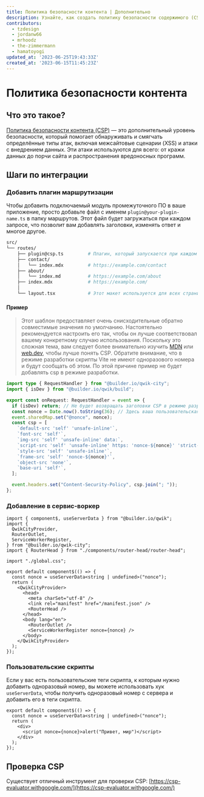 ```yaml
---
title: Политика безопасности контента | Дополнительно
description: Узнайте, как создать политику безопасности содержимого (CSP) для обеспечения безопасности приложения Qwik.
contributors:
  - tzdesign
  - jordanw66
  - mrhoodz
  - the-zimmermann
  - hamatoyogi
updated_at: '2023-06-25T19:43:33Z'
created_at: '2023-06-15T11:45:23Z'
---
```


# Политика безопасности контента

## Что это такое?

[Политика безопасности контента (CSP)](https://developer.mozilla.org/en-US/docs/Web/HTTP/CSP) — это дополнительный уровень безопасности, который помогает обнаруживать и смягчать определённые типы атак, включая межсайтовые сценарии (XSS) и атаки с внедрением данных. Эти атаки используются для всего: от кражи данных до порчи сайта и распространения вредоносных программ.

## Шаги по интеграции

### Добавить плагин маршрутизации

Чтобы добавить подключаемый модуль промежуточного ПО в ваше приложение, просто добавьте файл с именем ```plugin@your-plugin-name.ts``` в папку маршрутов. Этот файл будет загружаться при каждом запросе, что позволит вам добавлять заголовки, изменять ответ и многое другое.

```bash {3} /plugin@csp\.ts/ title="Добавление плагина"
src/
└── routes/
    ├── plugin@csp.ts         # Плагин, который запускается при каждом запросе (промежуточное ПО маршрута).
    ├── contact/
    │   └── index.mdx         # https://example.com/contact
    ├── about/
    │   └── index.md          # https://example.com/about
    ├── index.mdx             # https://example.com/
    │
    └── layout.tsx            # Этот макет используется для всех страниц.
```

#### Пример

> Этот шаблон предоставляет очень снисходительные обратно совместимые значения по умолчанию.
> Настоятельно рекомендуется настроить его так, чтобы он лучше соответствовал вашему конкретному случаю использования.
> Поскольку это сложная тема, вам следует более внимательно изучить [MDN](https://developer.mozilla.org/en-US/docs/Web/HTTP/CSP) или [web.dev](https://web.dev/csp/), чтобы лучше понять CSP.
> Обратите внимание, что в режиме разработки скрипты Vite не имеют одноразового номера и будут сообщать об этом. По этой причине пример не будет добавлять csp в режиме разработки.

```typescript title="src/routes/plugin@csp.ts"
import type { RequestHandler } from "@builder.io/qwik-city";
import { isDev } from "@builder.io/qwik/build";

export const onRequest: RequestHandler = event => {
  if (isDev) return; // Не будет возвращать заголовки CSP в режиме разработки.
  const nonce = Date.now().toString(36); // Здесь ваша пользовательская логика данного случая.
  event.sharedMap.set("@nonce", nonce);
  const csp = [
    `default-src 'self' 'unsafe-inline'`,
    `font-src 'self'`,
    `img-src 'self' 'unsafe-inline' data:`,
    `script-src 'self' 'unsafe-inline' https: 'nonce-${nonce}' 'strict-dynamic'`,
    `style-src 'self' 'unsafe-inline'`,
    `frame-src 'self' 'nonce-${nonce}'`,
    `object-src 'none'`,
    `base-uri 'self'`,
  ];

  event.headers.set("Content-Security-Policy", csp.join("; "));
};
```

### Добавление в сервис-воркер

```tsx {12,22} /nonce/ title="src/root.ts"
import { component$, useServerData } from "@builder.io/qwik";
import {
  QwikCityProvider,
  RouterOutlet,
  ServiceWorkerRegister,
} from "@builder.io/qwik-city";
import { RouterHead } from "./components/router-head/router-head";

import "./global.css";

export default component$(() => {
  const nonce = useServerData<string | undefined>("nonce");
  return (
    <QwikCityProvider>
      <head>
        <meta charSet="utf-8" />
        <link rel="manifest" href="/manifest.json" />
        <RouterHead />
      </head>
      <body lang="en">
        <RouterOutlet />
        <ServiceWorkerRegister nonce={nonce} />
      </body>
    </QwikCityProvider>
  );
});
```

### Пользовательские скрипты

Если у вас есть пользовательские теги скрипта, к которым нужно добавить одноразовый номер, вы можете использовать хук `useServerData`, чтобы получить одноразовый номер с сервера и добавить его в теги скрипта.

```tsx {2,5} /nonce/ title="src/components/some-component.tsx"
export default component$(() => {
  const nonce = useServerData<string | undefined>("nonce");
  return (
    <div>
      <script nonce={nonce}>alert("Привет, мир")</script>
    </div>
  );
});
```

## Проверка CSP

Существует отличный инструмент для проверки CSP: [https://csp-evaluator.withgoogle.com/](https://csp-evaluator.withgoogle.com/)
